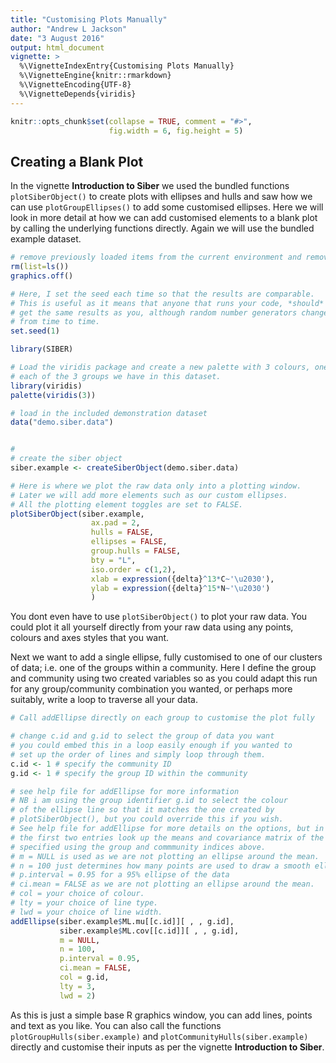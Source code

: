```yaml
---
title: "Customising Plots Manually"
author: "Andrew L Jackson"
date: "3 August 2016"
output: html_document
vignette: >
  %\VignetteIndexEntry{Customising Plots Manually}
  %\VignetteEngine{knitr::rmarkdown}
  %\VignetteEncoding{UTF-8}
  %\VignetteDepends{viridis}
---
```


```r
knitr::opts_chunk$set(collapse = TRUE, comment = "#>", 
                      fig.width = 6, fig.height = 5)

```

## Creating a Blank Plot
In the vignette **Introduction to Siber** we used the bundled functions `plotSiberObject()` to create plots with ellipses and hulls and saw how we can use `plotGroupEllipses()` to add some customised ellipses. Here we will look in more detail at how we can add customised elements to a blank plot by calling the underlying functions directly. Again we will use the bundled example dataset.

```r
# remove previously loaded items from the current environment and remove previous graphics.
rm(list=ls())
graphics.off()

# Here, I set the seed each time so that the results are comparable. 
# This is useful as it means that anyone that runs your code, *should*
# get the same results as you, although random number generators change 
# from time to time.
set.seed(1)

library(SIBER)

# Load the viridis package and create a new palette with 3 colours, one for 
# each of the 3 groups we have in this dataset.
library(viridis)
palette(viridis(3))

# load in the included demonstration dataset
data("demo.siber.data")


#
# create the siber object
siber.example <- createSiberObject(demo.siber.data)

# Here is where we plot the raw data only into a plotting window.
# Later we will add more elements such as our custom ellipses.
# All the plotting element toggles are set to FALSE.
plotSiberObject(siber.example,
                  ax.pad = 2, 
                  hulls = FALSE, 
                  ellipses = FALSE,
                  group.hulls = FALSE,
                  bty = "L",
                  iso.order = c(1,2),
                  xlab = expression({delta}^13*C~'\u2030'),
                  ylab = expression({delta}^15*N~'\u2030')
                  )


```

You dont even have to use `plotSiberObject()` to plot your raw data. You could plot it all yourself directly from your raw data using any points, colours and axes styles that you want.

Next we want to add a single ellipse, fully customised to one of our clusters of data; i.e. one of the groups within a community. Here I define the group and community using two created variables so as you could adapt this run for any group/community combination you wanted, or perhaps more suitably, write a loop to traverse all your data.

```r
# Call addEllipse directly on each group to customise the plot fully

# change c.id and g.id to select the group of data you want
# you could embed this in a loop easily enough if you wanted to 
# set up the order of lines and simply loop through them.
c.id <- 1 # specify the community ID
g.id <- 1 # specify the group ID within the community

# see help file for addEllipse for more information
# NB i am using the group identifier g.id to select the colour
# of the ellipse line so that it matches the one created by 
# plotSiberObject(), but you could override this if you wish.
# See help file for addEllipse for more details on the options, but in short:
# the first two entries look up the means and covariance matrix of the data you
# specified using the group and commmunity indices above.
# m = NULL is used as we are not plotting an ellipse around the mean.
# n = 100 just determines how many points are used to draw a smooth ellipse.
# p.interval = 0.95 for a 95% ellipse of the data
# ci.mean = FALSE as we are not plotting an ellipse around the mean.
# col = your choice of colour.
# lty = your choice of line type.
# lwd = your choice of line width.
addEllipse(siber.example$ML.mu[[c.id]][ , , g.id],
           siber.example$ML.cov[[c.id]][ , , g.id],
           m = NULL,
           n = 100,
           p.interval = 0.95,
           ci.mean = FALSE,
           col = g.id,
           lty = 3,
           lwd = 2)
```

As this is just a simple base R graphics window, you can add lines, points and text as you like. You can also call the functions `plotGroupHulls(siber.example)` and `plotCommunityHulls(siber.example)` directly and customise their inputs as per the vignette **Introduction to Siber**.

